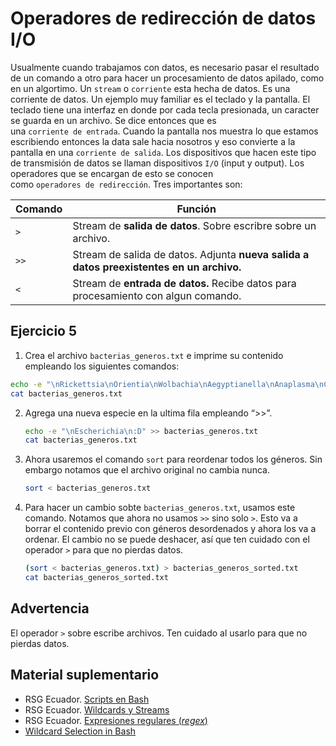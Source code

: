 # Operadores de redirección de datos I/O

Usualmente cuando trabajamos con datos, es necesario pasar el resultado de un comando a otro para hacer un procesamiento de datos apilado, como en un algortimo. Un `stream` o `corriente` esta hecha de datos. Es una corriente de datos. Un ejemplo muy familiar es el teclado y la pantalla. El teclado tiene una interfaz en donde por cada tecla presionada, un caracter se guarda en un archivo. Se dice entonces que es una `corriente de entrada`. Cuando la pantalla nos muestra lo que estamos escribiendo entonces la data sale hacia nosotros y eso convierte a la pantalla en una `corriente de salida`. Los dispositivos que hacen este tipo de transmisión de datos se llaman dispositivos `I/O` (input y output). Los operadores que se encargan de esto se conocen como `operadores de redirección`. Tres importantes son:

| **Comando** | **Función**                                                                              |
|-------------|------------------------------------------------------------------------------------------|
| `>`         | Stream de **salida de datos**. Sobre escribre sobre un archivo.                          |
| `>>`        | Stream de salida de datos. Adjunta **nueva salida a datos preexistentes en un archivo.** |
| `<`         | Stream de **entrada de datos.** Recibe datos para procesamiento con algun comando.       |

::: callout-note
## Ejercicio 5

1.  Crea el archivo `bacterias_generos.txt` e imprime su contenido empleando los siguientes comandos:

``` .bash
echo -e "\nRickettsia\nOrientia\nWolbachia\nAegyptianella\nAnaplasma\nCowdria\nEhrlichia\nNeorickettsia\nCaedibacter\nHolospora\nLyticum\nOdyssella\nSymbiotes\nTectibacter" > bacterias_generos.txt
cat bacterias_generos.txt
```

2.  Agrega una nueva especie en la ultima fila empleando "\>\>".

    ``` .bash
    echo -e "\nEscherichia\n:D" >> bacterias_generos.txt
    cat bacterias_generos.txt
    ```

3.  Ahora usaremos el comando `sort` para reordenar todos los géneros. Sin embargo notamos que el archivo original no cambia nunca.

    ``` .bash
    sort < bacterias_generos.txt
    ```

4.  Para hacer un cambio sobte `bacterias_generos.txt`, usamos este comando. Notamos que ahora no usamos `>>` sino solo `>`. Esto va a borrar el contenido previo con géneros desordenados y ahora los va a ordenar. El cambio no se puede deshacer, así que ten cuidado con el operador `>` para que no pierdas datos.

    ``` .bash
    (sort < bacterias_generos.txt) > bacterias_generos_sorted.txt
    cat bacterias_generos_sorted.txt
    ```
:::

::: callout-warning
## Advertencia

El operador `>` sobre escribe archivos. Ten cuidado al usarlo para que no pierdas datos.
:::

## Material suplementario

-   RSG Ecuador. [Scripts en Bash](https://rsg-ecuador.github.io/unix.bioinfo.rsgecuador/content/Curso_avanzado/02_Bash/1_bash.html)
-   RSG Ecuador. [Wildcards y Streams](https://rsg-ecuador.github.io/unix.bioinfo.rsgecuador/content/Curso_basico/03_Manejo_terminal/5_wildcards.html)
-   RSG Ecuador. [Expresiones regulares (*regex*)](https://rsg-ecuador.github.io/unix.bioinfo.rsgecuador/content/Curso_basico/04_Procesamiento_ficheros_regex_pipes/3_Expresiones_regulares.html)
-   [Wildcard Selection in Bash](https://pressbooks.senecapolytechnic.ca/uli101/chapter/wildcard-selection-in-bash/)
